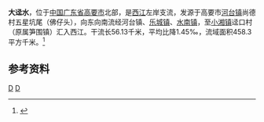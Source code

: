 {{Infobox River
  | river_name      =大迳水
  | image_name      = 
  | image_size      = 
  | caption         = 
  | origin          = [[广东省|广东省]][[高要市|高要市]][[河台镇|河台镇]]五星坑尾
  | mouth           = 广东省高要市[[小湘镇|小湘镇]]迳口村[[西江|西江]]
  | basin_countries = 
  | length          = 56.13 km
  | elevation       = 
  | mouth_elevation = 
  | discharge       = 
  | watershed       = 458.3 km<sup>2</sup>
}}
'''大迳水'''，位于[[中国|中国]][[广东省|广东省]][[高要市|高要市]]北部，是[[西江|西江]]左岸支流，发源于高要市[[河台镇|河台镇]]尚德村五星坑尾（佛仔头），向东向南流经河台镇、[[乐城镇|乐城镇]]、[[水南镇_(高要市)|水南镇]]，至[[小湘镇|小湘镇]]迳口村（原属笋围镇）汇入西江。干流长56.13千米，平均比降1.45‰，流域面积458.3平方千米。<ref name="中国河湖大典">{{cite book zh |author=《[[中国河湖大典|中国河湖大典]]》编纂委员会 |title=《中国河湖大典·珠江卷》 |format=M|edition=1 |location=北京 |publisher=中国水利水电出版社 |date=2013年1月 |pages=215页 |id= ISBN 978-7-5170-0561-2}}</ref>

==参考资料==
{{reflist}}

[[Category:西江水系|D]]
[[Category:广东河流|D]]